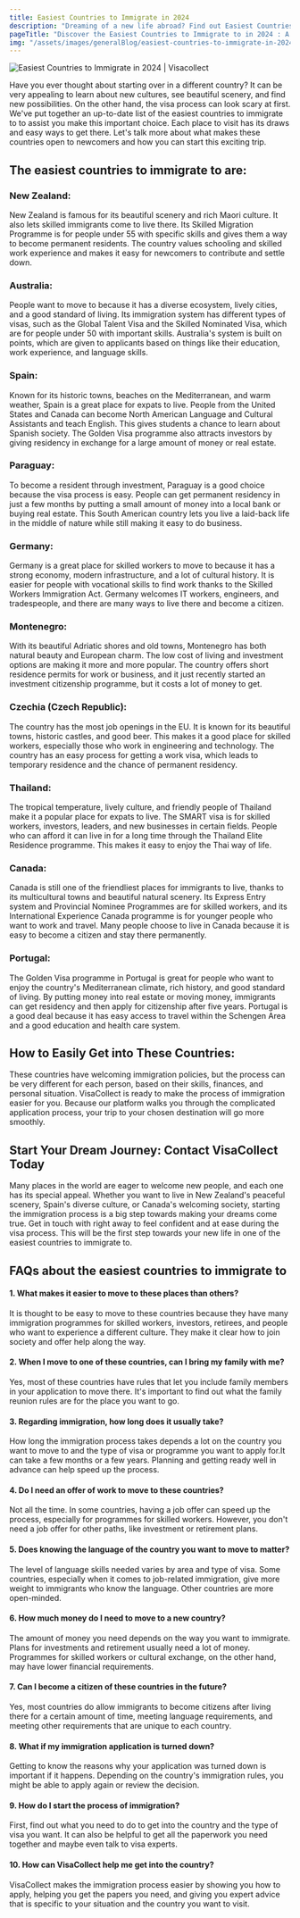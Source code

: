 ```yaml
---
title: Easiest Countries to Immigrate in 2024
description: "Dreaming of a new life abroad? Find out Easiest Countries to Immigrate in 2024. We rank the easiest countries to start your new life."
pageTitle: "Discover the Easiest Countries to Immigrate to in 2024 : A Simplified Guide."
img: "/assets/images/generalBlog/easiest-countries-to-immigrate-in-2024.webp"
---
```


<BlogContentHero className="mt-0">
    <img
        src="/assets/images/generalBlog/easiest-countries-to-immigrate-in-2024.webp"
        alt="Easiest Countries to Immigrate in 2024 | Visacollect"
    />
</BlogContentHero>

Have you ever thought about starting over in a different country? It can be very appealing to learn about new cultures, see beautiful scenery, and find new possibilities. On the other hand, the visa process can look scary at first. We've put together an up-to-date list of the easiest countries to immigrate to to assist you make this important choice. Each place to visit has its draws and easy ways to get there. Let's talk more about what makes these countries open to newcomers and how you can start this exciting trip.

## The easiest countries to immigrate to are:

### New Zealand:

New Zealand is famous for its beautiful scenery and rich Maori culture. It also lets skilled immigrants come to live there. Its Skilled Migration Programme is for people under 55 with specific skills and gives them a way to become permanent residents. The country values schooling and skilled work experience and makes it easy for newcomers to contribute and settle down.

### Australia:

People want to move to <LinkText text="Australia" href="/au/"/> because it has a diverse ecosystem, lively cities, and a good standard of living. Its immigration system has different types of visas, such as the Global Talent Visa and the Skilled Nominated Visa, which are for people under 50 with important skills. Australia's system is built on points, which are given to applicants based on things like their education, work experience, and language skills.

### Spain:

Known for its historic towns, beaches on the Mediterranean, and warm weather, Spain is a great place for expats to live. People from the United States and Canada can become North American Language and Cultural Assistants and teach English. This gives students a chance to learn about Spanish society. The Golden Visa programme also attracts investors by giving residency in exchange for a large amount of money or real estate.

### Paraguay:

To become a resident through investment, Paraguay is a good choice because the visa process is easy. People can get permanent residency in just a few months by putting a small amount of money into a local bank or buying real estate. This South American country lets you live a laid-back life in the middle of nature while still making it easy to do business.

### Germany:

Germany is a great place for skilled workers to move to because it has a strong economy, modern infrastructure, and a lot of cultural history. It is easier for people with vocational skills to find work thanks to the Skilled Workers Immigration Act. Germany welcomes IT workers, engineers, and tradespeople, and there are many ways to live there and become a citizen.

### Montenegro:

With its beautiful Adriatic shores and old towns, Montenegro has both natural beauty and European charm. The low cost of living and investment options are making it more and more popular. The country offers short residence permits for work or business, and it just recently started an investment citizenship programme, but it costs a lot of money to get.

### Czechia (Czech Republic):

The country has the most job openings in the EU. It is known for its beautiful towns, historic castles, and good beer. This makes it a good place for skilled workers, especially those who work in engineering and technology. The country has an easy process for getting a work visa, which leads to temporary residence and the chance of permanent residency.

### Thailand:

The tropical temperature, lively culture, and friendly people of Thailand make it a popular place for expats to live. The SMART visa is for skilled workers, investors, leaders, and new businesses in certain fields. People who can afford it can live in <LinkText text="Thailand" href="/th/"/> for a long time through the Thailand Elite Residence programme. This makes it easy to enjoy the Thai way of life.

### Canada:

Canada is still one of the friendliest places for immigrants to live, thanks to its multicultural towns and beautiful natural scenery. Its Express Entry system and Provincial Nominee Programmes are for skilled workers, and its International Experience Canada programme is for younger people who want to work and travel. Many people choose to live in Canada because it is easy to become a citizen and stay there permanently.

### Portugal:

The Golden Visa programme in Portugal is great for people who want to enjoy the country's Mediterranean climate, rich history, and good standard of living. By putting money into real estate or moving money, immigrants can get residency and then apply for citizenship after five years. Portugal is a good deal because it has easy access to travel within the Schengen Area and a good education and health care system.

## How to Easily Get into These Countries:

These countries have welcoming immigration policies, but the process can be very different for each person, based on their skills, finances, and personal situation. VisaCollect is ready to make the process of immigration easier for you. Because our platform walks you through the complicated application process, your trip to your chosen destination will go more smoothly.

## Start Your Dream Journey: Contact VisaCollect Today

Many places in the world are eager to welcome new people, and each one has its special appeal. Whether you want to live in New Zealand's peaceful scenery, Spain's diverse culture, or Canada's welcoming society, starting the immigration process is a big step towards making your dreams come true. Get in touch with <LinkText text="VisaCollect" href="/"/> right away to feel confident and at ease during the visa process. This will be the first step towards your new life in one of the easiest countries to immigrate to.

## FAQs about the easiest countries to immigrate to

#### 1. What makes it easier to move to these places than others?

It is thought to be easy to move to these countries because they have many immigration programmes for skilled workers, investors, retirees, and people who want to experience a different culture. They make it clear how to join society and offer help along the way.

#### 2. When I move to one of these countries, can I bring my family with me?

Yes, most of these countries have rules that let you include family members in your application to move there. It's important to find out what the family reunion rules are for the place you want to go.

#### 3. Regarding immigration, how long does it usually take?

How long the immigration process takes depends a lot on the country you want to move to and the type of visa or programme you want to apply for.It can take a few months or a few years. Planning and getting ready well in advance can help speed up the process.

#### 4. Do I need an offer of work to move to these countries?

Not all the time. In some countries, having a job offer can speed up the process, especially for programmes for skilled workers. However, you don't need a job offer for other paths, like investment or retirement plans.

#### 5. Does knowing the language of the country you want to move to matter?

The level of language skills needed varies by area and type of visa. Some countries, especially when it comes to job-related immigration, give more weight to immigrants who know the language. Other countries are more open-minded.

#### 6. How much money do I need to move to a new country?

The amount of money you need depends on the way you want to immigrate. Plans for investments and retirement usually need a lot of money. Programmes for skilled workers or cultural exchange, on the other hand, may have lower financial requirements.

#### 7. Can I become a citizen of these countries in the future?

Yes, most countries do allow immigrants to become citizens after living there for a certain amount of time, meeting language requirements, and meeting other requirements that are unique to each country.

#### 8. What if my immigration application is turned down?

Getting to know the reasons why your application was turned down is important if it happens. Depending on the country's immigration rules, you might be able to apply again or review the decision.

#### 9. How do I start the process of immigration?

First, find out what you need to do to get into the country and the type of visa you want. It can also be helpful to get all the paperwork you need together and maybe even talk to visa experts.

#### 10. How can VisaCollect help me get into the country?

VisaCollect makes the immigration process easier by showing you how to apply, helping you get the papers you need, and giving you expert advice that is specific to your situation and the country you want to visit.
